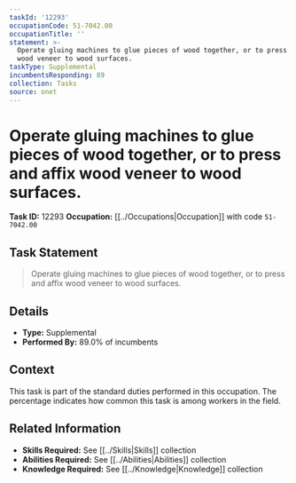 ```yaml
---
taskId: '12293'
occupationCode: 51-7042.00
occupationTitle: ''
statement: >-
  Operate gluing machines to glue pieces of wood together, or to press and affix
  wood veneer to wood surfaces.
taskType: Supplemental
incumbentsResponding: 89
collection: Tasks
source: onet
---
```

# Operate gluing machines to glue pieces of wood together, or to press and affix wood veneer to wood surfaces.

**Task ID:** 12293
**Occupation:** [[../Occupations|Occupation]] with code `51-7042.00`

## Task Statement

> Operate gluing machines to glue pieces of wood together, or to press and affix wood veneer to wood surfaces.

## Details

- **Type:** Supplemental
- **Performed By:** 89.0% of incumbents

## Context

This task is part of the standard duties performed in this occupation. The percentage indicates how common this task is among workers in the field.

## Related Information

- **Skills Required:** See [[../Skills|Skills]] collection
- **Abilities Required:** See [[../Abilities|Abilities]] collection
- **Knowledge Required:** See [[../Knowledge|Knowledge]] collection
